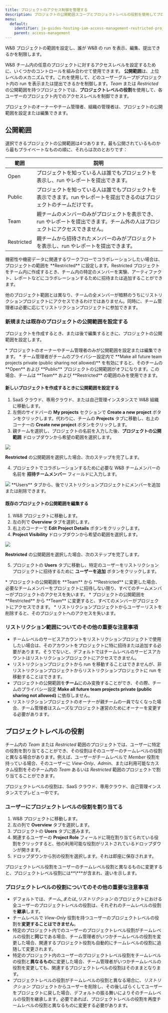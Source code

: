 ```yaml
---
title: プロジェクトのアクセス制御を管理する
description: プロジェクトの公開範囲スコープとプロジェクトレベルの役割を使用してプロジェクトのアクセスを管理する
menu:
  default:
    identifier: ja-guides-hosting-iam-access-management-restricted-projects
    parent: access-management
---
```


W&B プロジェクトの範囲を設定し、誰が W&B の run を表示、編集、提出できるかを制限します。

W&B チーム内の任意のプロジェクトに対するアクセスレベルを設定するために、いくつかのコントロールを組み合わせて使用できます。 **公開範囲**は、上位レベルのメカニズムです。これを使用して、どのユーザーグループがプロジェクト内の run を表示または提出できるかを制御します。_Team_ または _Restricted_ の公開範囲を持つプロジェクトでは、**プロジェクトレベルの役割**を使用して、各ユーザーのプロジェクト内でのアクセスレベルを制御できます。

<Note>
プロジェクトのオーナーやチーム管理者、組織の管理者は、プロジェクトの公開範囲を設定または編集できます。
</Note>

## 公開範囲

選択できるプロジェクトの公開範囲は4つあります。最も公開されているものから最もプライベートなものの順に、それらは次のとおりです：

| 範囲 | 説明 | 
| ----- | ----- |
| Open | プロジェクトを知っている人は誰でもプロジェクトを表示し、run やレポートを提出できます。|
| Public | プロジェクトを知っている人は誰でもプロジェクトを表示できます。run やレポートを提出できるのはプロジェクトのチームだけです。|
| Team | 親チームのメンバーのみがプロジェクトを表示でき、run やレポートを提出できます。チーム外の人はプロジェクトにアクセスできません。|
| Restricted | 親チームから招待されたメンバーのみがプロジェクトを表示し、run やレポートを提出できます。|

<Note>
機密性や機密データに関連するワークフローでコラボレーションしたい場合は、プロジェクトの範囲を **Restricted** に設定します。Restricted プロジェクトをチーム内に作成するとき、チーム内の特定のメンバーを実験、アーティファクト、レポートなどにコラボレーションするために招待または追加することができます。

他のプロジェクト範囲とは異なり、チームの全メンバーが暗黙のうちにリストリクションプロジェクトにアクセスできるわけではありません。同時に、チーム管理者は必要に応じてリストリクションプロジェクトに参加できます。
</Note>

### 新規または既存のプロジェクトの公開範囲を設定する

プロジェクトを作成するとき、または後で編集するときに、プロジェクトの公開範囲を設定します。

<Note>
* プロジェクトのオーナーやチーム管理者のみが公開範囲を設定または編集できます。
* チーム管理者がチームのプライバシー設定内で **Make all future team projects private (public sharing not allowed)** を有効にすると、そのチームの **Open** および **Public** プロジェクトの公開範囲がオフになります。この場合、チームは **Team** および **Restricted** の範囲のみを使用できます。
</Note>

#### 新しいプロジェクトを作成するときに公開範囲を設定する

1. SaaS クラウド、専用クラウド、または自己管理インスタンスで W&B 組織に移動します。
2. 左側のサイドバーの **My projects** セクションで **Create a new project** ボタンをクリックします。代わりに、チームの **Projects** タブに移動し、右上のコーナーの **Create new project** ボタンをクリックします。
3. 親チームを選択し、プロジェクトの名前を入力した後、**プロジェクトの公開範囲** ドロップダウンから希望の範囲を選択します。
<Frame>
    <img src="/images/hosting/restricted_project_add_new.gif"  />
</Frame>

**Restricted** の公開範囲を選択した場合、次のステップを完了します。

4. プロジェクトでコラボレーションするために必要な W&B チームメンバーの名前を **招待チームメンバー** フィールドに入力します。
<Frame>
    <img src="/images/hosting/restricted_project_2.png"  />
</Frame>

<Note>
**Users** タブから、後でリストリクションプロジェクトにメンバーを追加または削除できます。
</Note>

#### 既存のプロジェクトの公開範囲を編集する

1. W&B プロジェクトに移動します。
2. 左の列で **Overview** タブを選択します。
3. 右上のコーナーで **Edit Project Details** ボタンをクリックします。  
4. **Project Visibility** ドロップダウンから希望の範囲を選択します。
<Frame>
    <img src="/images/hosting/restricted_project_edit.gif"  />
</Frame>

**Restricted** の公開範囲を選択した場合、次のステップを完了します。

5. プロジェクトの **Users** タブに移動し、特定のユーザーをリストリクションプロジェクトに招待するために **ユーザーを追加** ボタンをクリックします。

<Warning>
* プロジェクトの公開範囲を **Team** から **Restricted** に変更した場合、必要なチームメンバーをプロジェクトに招待しない限り、すべてのチームメンバーがプロジェクトのアクセスを失います。
* プロジェクトの公開範囲を **Restricted** から **Team** に変更すると、すべてのメンバーがプロジェクトにアクセスできます。
* リストリクションプロジェクトからユーザーリストを削除すると、そのプロジェクトへのアクセスを失います。
</Warning>

### リストリクション範囲についてのその他の重要な注意事項

* チームレベルのサービスアカウントをリストリクションプロジェクトで使用したい場合は、そのアカウントをプロジェクトに特に招待または追加する必要があります。そうでないと、デフォルトではチームレベルのサービスアカウントはリストリクションプロジェクトにアクセスできません。
* リストリクションプロジェクトから run を移動することはできませんが、非リストリクションプロジェクトからリストリクションプロジェクトに run を移動することはできます。
* プロジェクトの公開範囲を**チーム**にのみ変換することができ、その際、チームのプライバシー設定 **Make all future team projects private (public sharing not allowed)** に依存しません。
* リストリクションプロジェクトのオーナーが親チームの一員でなくなった場合、チーム管理者はスムーズなプロジェクト運営のためにオーナーを変更する必要があります。

## プロジェクトレベルの役割

チーム内の _Team_ または _Restricted_ 範囲のプロジェクトでは、ユーザーに特定の役割を割り当てることができ、その役割はそのユーザーのチームレベルの役割と異なる場合があります。例えば、ユーザーがチームレベルで _Member_ 役割を持っている場合、そのユーザーに _View-Only_、_Admin_、または利用可能なカスタム役割をそのチーム内の _Team_ あるいは _Restricted_ 範囲のプロジェクトで割り当てることができます。

<Note>
プロジェクトレベルの役割は、SaaS クラウド、専用クラウド、自己管理インスタンスでプレビュー中です。
</Note>

### ユーザーにプロジェクトレベルの役割を割り当てる

1. W&B プロジェクトに移動します。
2. 左の列で **Overview** タブを選択します。
3. プロジェクトの **Users** タブに進みます。
4. 関連するユーザーの **Project Role** フィールドに現在割り当てられている役割をクリックすると、他の利用可能な役割がリストされているドロップダウンが開きます。
5. ドロップダウンから別の役割を選択します。それは即座に保存されます。

<Note>
プロジェクトレベル役割をユーザーのチームレベル役割と異なるものに変更すると、プロジェクトレベル役割には**\***が含まれ、違いを示します。
</Note>

### プロジェクトレベルの役割についてのその他の重要な注意事項

* デフォルトでは、_チーム_または_リストリクション_ のプロジェクトにおける全ユーザーのプロジェクトレベルの役割は、それぞれのチームレベルの役割を**継承**します。
* チームレベルで _View-Only_ 役割を持つユーザーのプロジェクトレベルの役割を**変更することはできません**。
* 特定のプロジェクト内でのユーザーのプロジェクトレベル役割がチームレベルの役割と**同じ**である場合、チーム管理者がいつかチームレベルの役割を変更した場合、関連するプロジェクト役割も自動的にチームレベルの役割に追随して変更されます。
* 特定のプロジェクト内のユーザーのプロジェクトレベル役割をチームレベルの役割と**異なるもの**に変更した場合、チーム管理者がいつかチームレベルの役割を変更しても、関連するプロジェクトレベルの役割はそのままとなります。
* プロジェクトレベルの役割がチームレベルの役割と異なる場合に、_リストリクション_ プロジェクトからユーザーを削除し、その後しばらくしてユーザーをプロジェクトに戻した場合、デフォルトの振る舞いによりそのチームレベルの役割を継承します。必要であれば、プロジェクトレベルの役割を再度チームレベルの役割と異なるものに変更する必要があります。